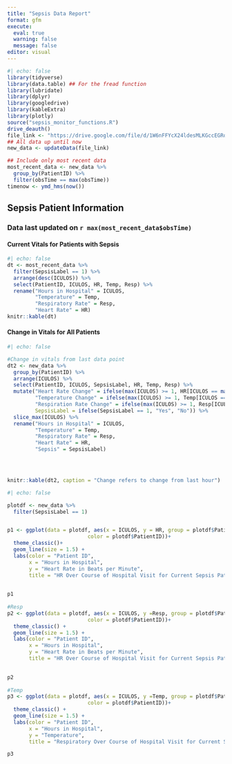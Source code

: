 ---
title: "Sepsis Data Report"
format: gfm
execute: 
  eval: true
  warning: false
  message: false
editor: visual
---

```{r}
#| echo: false
library(tidyverse)
library(data.table) ## For the fread function
library(lubridate)
library(dplyr)
library(googledrive)
library(kableExtra)
library(plotly)
source("sepsis_monitor_functions.R")
drive_deauth()
file_link <- "https://drive.google.com/file/d/1W6nFFYcX24ldesMLKGccEGRq-O6Zys7A/view?usp=sharing"
## All data up until now
new_data <- updateData(file_link) 

## Include only most recent data
most_recent_data <- new_data %>%
  group_by(PatientID) %>%
  filter(obsTime == max(obsTime))
timenow <- ymd_hms(now())
```

## Sepsis Patient Information

### Data last updated on `r max(most_recent_data$obsTime)`

#### Current Vitals for Patients with Sepsis

```{r}
#| echo: false
dt <- most_recent_data %>%
  filter(SepsisLabel == 1) %>%
  arrange(desc(ICULOS)) %>%
  select(PatientID, ICULOS, HR, Temp, Resp) %>%
  rename("Hours in Hospital" = ICULOS,
         "Temperature" = Temp, 
         "Respiratory Rate" = Resp, 
         "Heart Rate" = HR) 
knitr::kable(dt)


```

#### Change in Vitals for All Patients

```{r}
#| echo: false

#Change in vitals from last data point
dt2 <- new_data %>%
  group_by(PatientID) %>%
  arrange(ICULOS) %>% 
  select(PatientID, ICULOS, SepsisLabel, HR, Temp, Resp) %>%
  mutate("Heart Rate Change" = ifelse(max(ICULOS) >= 1, HR[ICULOS == max(ICULOS)] - HR[ICULOS == max(ICULOS)-1], NA),
         "Temperature Change" = ifelse(max(ICULOS) >= 1, Temp[ICULOS == max(ICULOS)] - Temp[ICULOS == max(ICULOS)-1], NA),
         "Respiration Rate Change" = ifelse(max(ICULOS) >= 1, Resp[ICULOS == max(ICULOS)] - Resp[ICULOS == max(ICULOS)-1], NA),
         SepsisLabel = ifelse(SepsisLabel == 1, "Yes", "No")) %>%
  slice_max(ICULOS) %>%
  rename("Hours in Hospital" = ICULOS,
         "Temperature" = Temp, 
         "Respiratory Rate" = Resp, 
         "Heart Rate" = HR,
         "Sepsis" = SepsisLabel)
  



knitr::kable(dt2, caption = "Change refers to change from last hour")
```

```{r}
#| echo: false

plotdf <- new_data %>%
  filter(SepsisLabel == 1)


p1 <- ggplot(data = plotdf, aes(x = ICULOS, y = HR, group = plotdf$PatientID, 
                          color = plotdf$PatientID))+
  theme_classic()+
  geom_line(size = 1.5) +
  labs(color = "Patient ID",
       x = "Hours in Hospital",
       y = "Heart Rate in Beats per Minute",
       title = "HR Over Course of Hospital Visit for Current Sepsis Patients")

  
p1
  
#Resp
p2 <- ggplot(data = plotdf, aes(x = ICULOS, y =Resp, group = plotdf$PatientID,
                          color = plotdf$PatientID))+
  theme_classic() + 
  geom_line(size = 1.5) +
  labs(color = "Patient ID",
       x = "Hours in Hospital",
       y = "Heart Rate in Beats per Minute",
       title = "HR Over Course of Hospital Visit for Current Sepsis Patients")

  
p2
  
#Temp
p3 <- ggplot(data = plotdf, aes(x = ICULOS, y =Temp, group = plotdf$PatientID,
                          color = plotdf$PatientID))+
  theme_classic() + 
  geom_line(size = 1.5) +
  labs(color = "Patient ID",
       x = "Hours in Hospital",
       y = "Temperature",
       title = "Respiratory Over Course of Hospital Visit for Current Sepsis Patients") 

p3

```
